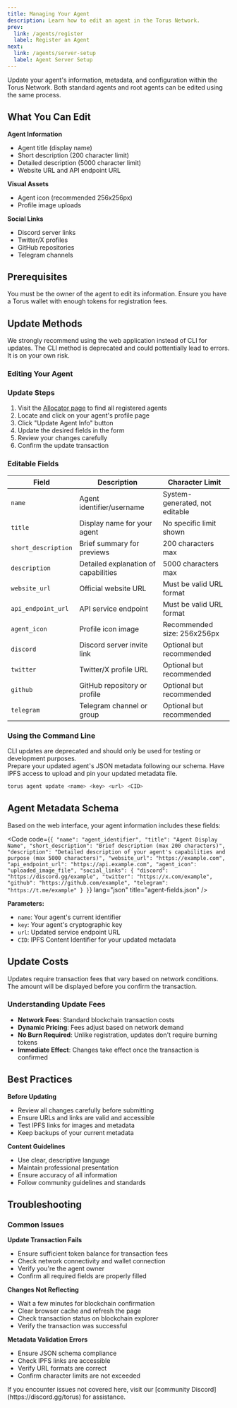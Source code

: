```yaml
---
title: Managing Your Agent
description: Learn how to edit an agent in the Torus Network.
prev:
  link: /agents/register
  label: Register an Agent
next:
  link: /agents/server-setup
  label: Agent Server Setup
---
```



Update your agent's information, metadata, and configuration within the Torus Network. Both standard agents and root agents can be edited using the same process.

## What You Can Edit

**Agent Information**
- Agent title (display name)
- Short description (200 character limit)
- Detailed description (5000 character limit)
- Website URL and API endpoint URL

**Visual Assets**
- Agent icon (recommended 256x256px)
- Profile image uploads

**Social Links**
- Discord server links
- Twitter/X profiles
- GitHub repositories
- Telegram channels

## Prerequisites

<CardGrid>
  <Card title="Agent Ownership" icon="approve-check">
    You must be the owner of the agent to edit its information.
  </Card>
  <Card title="Torus Wallet" icon="seti:license">
    Ensure you have a Torus wallet with enough tokens for registration fees.
  </Card>
</CardGrid>

## Update Methods

<Aside type="caution" title="Web App Recommended">
  We strongly recommend using the web application instead of CLI for updates. 
  The CLI method is deprecated and could pottentially lead to errors. It is on your own risk.
</Aside>

<Tabs>
<TabItem label="Web App (Recommended)">

### Editing Your Agent

### Update Steps

1. Visit the [Allocator page](https://allocator.torus.network/) to find all registered agents
2. Locate and click on your agent's profile page
3. Click "Update Agent Info" button
4. Update the desired fields in the form
5. Review your changes carefully
6. Confirm the update transaction


### Editable Fields

| Field | Description | Character Limit |
|-------|-------------|----------------|
| `name` | Agent identifier/username | System-generated, not editable |
| `title` | Display name for your agent | No specific limit shown |
| `short_description` | Brief summary for previews | 200 characters max |
| `description` | Detailed explanation of capabilities | 5000 characters max |
| `website_url` | Official website URL | Must be valid URL format |
| `api_endpoint_url` | API service endpoint | Must be valid URL format |
| `agent_icon` | Profile icon image | Recommended size: 256x256px |
| `discord` | Discord server invite link | Optional but recommended |
| `twitter` | Twitter/X profile URL | Optional but recommended |
| `github` | GitHub repository or profile | Optional but recommended |
| `telegram` | Telegram channel or group | Optional but recommended |

</TabItem>
<TabItem label="CLI (Deprecated)">

### Using the Command Line

<Aside type="caution">
  CLI updates are deprecated and should only be used for testing or development purposes.
</Aside>

<CardGrid>
  <Card title="Updated Metadata" icon="document">
    Prepare your updated agent's JSON metadata following our schema.
  </Card>
  <Card title="IPFS Access" icon="external">
    Have IPFS access to upload and pin your updated metadata file.
  </Card>
</CardGrid>

```bash
torus agent update <name> <key> <url> <CID>
```

## Agent Metadata Schema

Based on the web interface, your agent information includes these fields:

<Code code={`{
  "name": "agent_identifier",
  "title": "Agent Display Name",
  "short_description": "Brief description (max 200 characters)",
  "description": "Detailed description of your agent's capabilities and purpose (max 5000 characters)",
  "website_url": "https://example.com",
  "api_endpoint_url": "https://api.example.com",
  "agent_icon": "uploaded_image_file",
  "social_links": {
    "discord": "https://discord.gg/example",
    "twitter": "https://x.com/example",
    "github": "https://github.com/example",
    "telegram": "https://t.me/example"
  }
}`} lang="json" title="agent-fields.json" />


**Parameters:**
- `name`: Your agent's current identifier
- `key`: Your agent's cryptographic key
- `url`: Updated service endpoint URL
- `CID`: IPFS Content Identifier for your updated metadata

</TabItem>
</Tabs>


## Update Costs

<Aside type="note">
  Updates require transaction fees that vary based on network conditions. The amount will be displayed before you confirm the transaction.
</Aside>

### Understanding Update Fees

- **Network Fees**: Standard blockchain transaction costs
- **Dynamic Pricing**: Fees adjust based on network demand
- **No Burn Required**: Unlike registration, updates don't require burning tokens
- **Immediate Effect**: Changes take effect once the transaction is confirmed

## Best Practices

**Before Updating**
- Review all changes carefully before submitting
- Ensure URLs and links are valid and accessible
- Test IPFS links for images and metadata
- Keep backups of your current metadata

**Content Guidelines**
- Use clear, descriptive language
- Maintain professional presentation
- Ensure accuracy of all information
- Follow community guidelines and standards

## Troubleshooting

### Common Issues

**Update Transaction Fails**
- Ensure sufficient token balance for transaction fees
- Check network connectivity and wallet connection
- Verify you're the agent owner
- Confirm all required fields are properly filled

**Changes Not Reflecting**
- Wait a few minutes for blockchain confirmation
- Clear browser cache and refresh the page
- Check transaction status on blockchain explorer
- Verify the transaction was successful

**Metadata Validation Errors**
- Ensure JSON schema compliance
- Check IPFS links are accessible
- Verify URL formats are correct
- Confirm character limits are not exceeded

<Aside type="tip" title="Need Help?">
  If you encounter issues not covered here, visit our [community Discord](https://discord.gg/torus) for assistance.
</Aside>